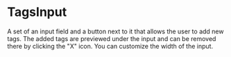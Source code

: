 
<Meta title="MDX|TagsInput" component={TagsInput} />

# TagsInput

A set of an input field and a button next to it that allows the user to add new tags. The added tags are previewed under the input and can be removed there by clicking the "X" icon. You can customize the width of the input.
